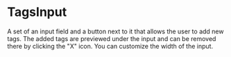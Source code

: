 
<Meta title="MDX|TagsInput" component={TagsInput} />

# TagsInput

A set of an input field and a button next to it that allows the user to add new tags. The added tags are previewed under the input and can be removed there by clicking the "X" icon. You can customize the width of the input.
